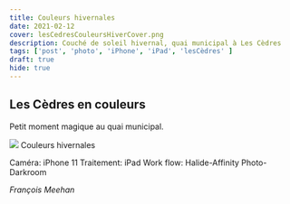 ```yaml
---
title: Couleurs hivernales
date: 2021-02-12
cover: lesCedresCouleursHiverCover.png
description: Couché de soleil hivernal, quai municipal à Les Cèdres 
tags: ['post', 'photo', 'iPhone', 'iPad', 'lesCèdres' ]
draft: true
hide: true
---
```


## Les Cèdres en couleurs

Petit moment magique au quai municipal.



<Flex>
  <Card width={[ 256, 320 ]} mx='auto'>
    <Image src='lesCedresCouleursHiver.png'/>
    <Text>
      Couleurs hivernales
    </Text>
  </Card>
</Flex>


Caméra: iPhone 11
Traitement: iPad 
Work flow: Halide-Affinity Photo-Darkroom 

*François Meehan*
